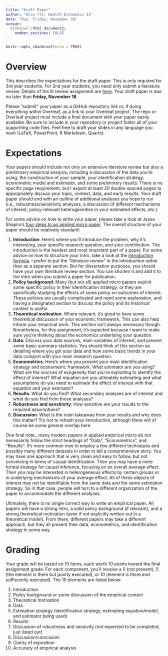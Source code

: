 ```yaml
---
title: "Draft Paper"
author: "Econ 771: Health Economics II"
date: "Due: Friday, November 18"
output: 
  bookdown::html_document2:
    number_sections: FALSE
---
```


```r
knitr::opts_chunk$set(echo = TRUE)
```


# Overview
This describes the expectations for the draft paper. This is only required for 3rd year students. For 2nd year students, you need only submit a literature review. Details of the lit review assignment are [here](assignments/lit-review.html). Your draft paper is due no later than **Friday, November 18**.

Please "submit" your paper as a GitHub repository link or, if doing everything within Overleaf, as a link to your Overleaf project. The repo or Overleaf project must include a final document with your paper easily available. Be sure to include in your repository or project folder all of your supporting code files. Feel free to draft your slides in any language you want (LaTeX, PowerPoint, R Markdown, Quarto)


# Expectations
Your papers should include not only an extensive literature review but also a preliminary empirical analysis, including a discussion of the data you're using, the construction of your sample, your identification strategy, econometric model and estimator, and some preliminary results. There is no specific page requirement, but I expect at least 20 double-spaced pages to appropriately discuss your topic, context, data, and early results. Your draft paper should end with an outline of additional analyses you hope to run (i.e., robustness/sensitivity analyses, a discussion of different mechanisms of interest, policy-relevant heterogeneities in your estimated effects, etc.). 

For some advice on how to write your paper, please take a look at Jesse Shapiro's [four steps to an applied micro paper](https://www.brown.edu/Research/Shapiro/pdfs/foursteps.pdf). The overall structure of your paper should be relatively standard:

1. **Introduction**: Here's where you'll introduce the problem, why it's interesting, your specific research question, and your contribution. The introduction is the hardest and most important part of a paper. For some advice on how to structure your intro, take a look at the [introduction formula](https://www.albany.edu/spatial/training/5-The%20Introduction%20Formula.pdf). I prefer to put the "literature review" in the introduction rather than as a seperate section. But for dissertation purposes, you should have your own literature review section. You can shorten it and add it to the intro when you submit a paper for publication.
2. **Policy background**: Many (but not all) applied micro papers exploit some specific policy in their identification strategy, or they are specifically studying the effects of some policy on outcomes of interest. These policies are usually complicated and need some explanation, and having a designated section to discuss the policy and its historical context is useful.
3. **Theoretical motivation**: Where relevant, it's good to have some theoretical discussion of your economic framework. This can also help inform your empirical work. This section isn't always necessary though. Nonetheless, for this assignment, it's expected because I want to make sure you're thinking about the economics underlying your question.
4. **Data**: Discuss your data sources, main variables of interest, and present some basic summary statistics. You should think of this section as detailing where you got your data and how some basic trends in your data comport with your main research question.
5. **Econometrics**: Here's where you present your main identification strategy and econometric framework. What estimator are you using? What are the sources of exogeneity that you're exploiting to identify the effect of interest? What equation are you ultimately estimating and what assumptions do you need to estimate the effect of interest with that equation and your estimator?
6. **Results**: What do you find? What secondary analyses are of interest and what do you find from those analyses?
7. **Robustness and sensitivity**: How sensitive are your results to the required assumptions?
8. **Discussion**: What is the main takeaway from your results and why does this matter? Try not to rehash your introduction, although there will of course be some general overlap here.

One final note...many modern papers in applied empirical micro do not necessarily follow the strict headings of "Data", "Econometrics", and "Results". It's more common now to employ a few different techniques and possibly many different datasets in order to tell a comprehensive story. You may have one approach that is very clean and easy to follow, but not convincing in terms of causal identification. Then you may have a more formal strategy for causal inference, focusing on an overall average effect. Then you may be interested in heterogeneous effects by certain groups or in underlying mechanisms of your average effect. All of these objects of interest may not be identifiable from the same data and the same estimation strategy. So in that case, people will turn to a different organization of the paper to accommodate the different analyses.

Ultimately, there is no single correct way to write an empirical paper. All papers will have a strong intro, a solid policy background (if relevant), and a strong theoretical motivation (even if not explicitly written out in a theoretical model). From there, different papers may take a different approach, but they all present their data, econometrics, and identification strategy in some way.



# Grading
Your grade will be based on 10 items, each worth 10 points toward the final assignment grade. For each component, you'll receive a 0 (not present), 5 (the element is there but poorly executed), or 10 (element is there and sufficiently executed). The 10 elements are listed below:

1. Introduction
2. Policy background or some discussion of the empirical context
3. Theoretical motivation
4. Data
5. Estimation strategy (identification strategy, estimating equation/model, and estimator being used)
6. Results
7. Discussion of robustness and sensivity (not expected to be completed, just listed out)
8. Discussion/conclusion
9. Clarity of exposition
10. Accuracy of empirical analysis